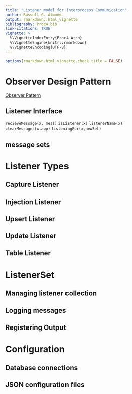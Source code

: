 ```yaml
---
title: "Listener model for Interprocess Communication"
author: Russell G. Almond
output: rmarkdown::html_vignette
bibliography: Proc4.bib
link-citations: TRUE
vignette: >
  %\VignetteIndexEntry{Proc4 Arch}
  %\VignetteEngine{knitr::rmarkdown}
  %\VignetteEncoding{UTF-8}
---
```


```r
options(rmarkdown.html_vignette.check_title = FALSE)
```

# Observer Design Pattern

[Observer Pattern](https://en.wikipedia.org/wiki/Observer_pattern)

## Listener Interface

`recieveMessage(x, mess)`
`isListener(x)`
`listenerName(x)`
`clearMessages(x,app)`
`listeningFor(x,newSet)`

## message sets


# Listener Types

## Capture Listener

## Injection Listener

## Upsert Listener

## Update Listener

## Table Listener

# ListenerSet

## Managing listener collection

## Logging messages

## Registering Output

# Configuration

## Database connections

## JSON configuration files

